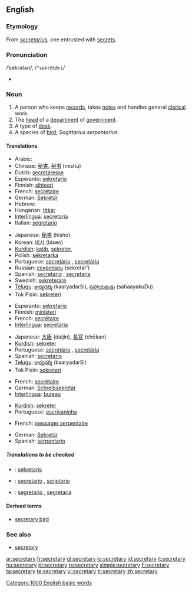 {{wikipedia|dab=secretary (disambiguation)|secretary}}
==English==

===Etymology===
From {{ML.}} ''[[secretarius]]'', one entrusted with [[secret]]s.

===Pronunciation===
/ˈsekrətəri/, /<tt>"sekr@t@ri</tt>/
*{{audio|en-us-secretary.ogg|Audio (US)}}

===Noun===
{{wikipedia}}
{{en-noun-reg-y|secretar|y}}

# A person who keeps [[records]], takes [[notes]] and handles general [[clerical]] work.
# The [[head]] of a [[department]] of [[government]].
# A type of [[desk]].
# A species of [[bird]]; ''Sagittarius serpentarius''.

====Translations====
{{trans-top|a person keeping records and handling clerical work}}
*Arabic: {{ARchar|[[سكرتير]]}} {{IPAchar|(sekretér)}} {{mf}}
*Chinese: [[秘書]], [[秘书]] (mìshū)
*Dutch: [[secretaresse]] {{f}}
*Esperanto: [[sekretario]]
*Finnish: [[sihteeri]]
*French: [[secrétaire]] {{mf}}
*German: [[Sekretär]] {{m}}
*Hebrew: {{he-translation|מזכיר|mazkir}} {{m}}
*Hungarian: [[titkár]]
*[[Interlingua]]: [[secretaria]] {{f}}
*Italian: [[segretario]] {{m}}
{{trans-mid}}
*Japanese: [[秘書]] (hisho)
*Korean: [[비서]] (biseo)
*[[Kurdish]]: [[katib]], [[sekreter]], {{t|ku|سکرتێر|sc=KUchar|tr=}}
*Polish: [[sekretarka]] {{f}}
*Portuguese: [[secretário]] {{m}}, [[secretária]] {{f}}
*Russian: [[секретарь]] (sekretár’) {{m}}
*Spanish: [[secretario]] {{m}}, [[secretaria]] {{f}}
*Swedish: [[sekreterare]]
*[[Telugu]]: [[కార్యదర్శి]] (kaaryadarSi), [[సహాయకుడు]] (sahaayakuDu)
*Tok Pisin: [[sekreteri]]
{{trans-bottom}}

{{trans-top|the head of a department of government}}
*Esperanto: [[sekretario]]
*Finnish: [[ministeri]]
*French: [[secrétaire]]
*[[Interlingua]]: [[secretaria]] {{f}}
{{trans-mid}}
*Japanese: [[大臣]] (daijin), [[長官]] (chōkan)
*[[Kurdish]]: [[sekreter]]
*Portuguese: [[secretário]] {{m}}, [[secretária]] {{f}}
*Spanish: [[secretario]] {{m}}
*[[Telugu]]: [[కార్యదర్శి]] (kaaryadarSi)
*Tok Pisin: [[sekreteri]]
{{trans-bottom}}

{{trans-top|a type of desk}}
*French: [[secrétaire]]
*German: [[Schreibsekretär]] {{m}}
*[[Interlingua]]: [[bureau]]
{{trans-mid}}
*[[Kurdish]]: [[sekreter]]
*Portuguese: [[escrivaninha]] {{f}}
{{trans-bottom}}

{{trans-top|Sagittarius serpentarius}}
*French: [[messager serpentaire]]
{{trans-mid}}
*German: [[Sekretär]]
*Spanish: [[serpentario]] {{m}}
{{trans-bottom}}

=====Translations to be checked=====
{{checktrans}}
*{{ttbc|Indonesian}}: [[sekretaris]]
*{{ttbc|Interlingua}}: [[secretario]] {{m}}, [[scriptorio]]
*{{ttbc|Italian}}: [[segretario]] {{m}}, [[segretaria]] {{f}}

====Derived terms====
*[[secretary bird]]

===See also===
*[[secretory]]

[[Category:1000 English basic words]]

[[ar:secretary]]
[[fr:secretary]]
[[gl:secretary]]
[[io:secretary]]
[[id:secretary]]
[[it:secretary]]
[[hu:secretary]]
[[pl:secretary]]
[[ru:secretary]]
[[simple:secretary]]
[[fi:secretary]]
[[ta:secretary]]
[[te:secretary]]
[[vi:secretary]]
[[tr:secretary]]
[[zh:secretary]]